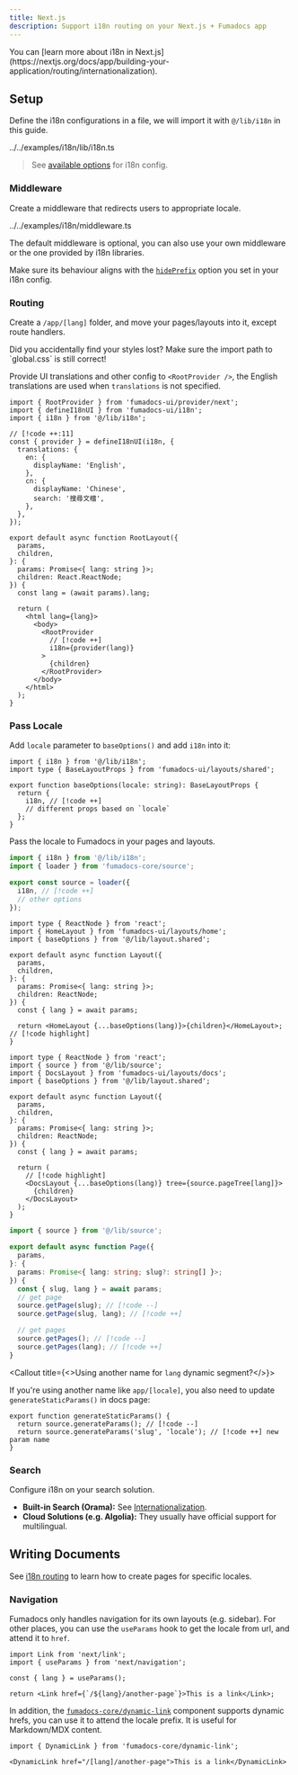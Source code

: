 ```yaml
---
title: Next.js
description: Support i18n routing on your Next.js + Fumadocs app
---
```


<Callout title="New to Next.js?">
  You can [learn more about i18n in
  Next.js](https://nextjs.org/docs/app/building-your-application/routing/internationalization).
</Callout>

## Setup

Define the i18n configurations in a file, we will import it with `@/lib/i18n` in this guide.

<include cwd meta='title="lib/i18n.ts"'>
  ../../examples/i18n/lib/i18n.ts
</include>

> See [available options](/docs/headless/internationalization) for i18n config.

### Middleware

Create a middleware that redirects users to appropriate locale.

<include cwd meta='title="middleware.ts"'>
  ../../examples/i18n/middleware.ts
</include>

<Callout title="Using your own middleware?">

The default middleware is optional, you can also use your own middleware or the one provided by i18n libraries.

Make sure its behaviour aligns with the [`hidePrefix`](/docs/headless/internationalization#hide-locale-prefix) option you set in your i18n config.

</Callout>

### Routing

Create a `/app/[lang]` folder, and move your pages/layouts into it, except route handlers.

<Files>
  <Folder name="app" defaultOpen>
    <File name="api/search/route.ts" />
    <Folder name="[lang]" defaultOpen>
      <File name="layout.tsx" />
      <File name="(home)/page.tsx" />
      <File name="..." />
    </Folder>
  </Folder>
</Files>

<Callout title="Common Mistake" type="error">
  Did you accidentally find your styles lost? Make sure the import path to
  `global.css` is still correct!
</Callout>

Provide UI translations and other config to `<RootProvider />`, the English translations are used when `translations` is not specified.

```tsx title="app/[lang]/layout.tsx"
import { RootProvider } from 'fumadocs-ui/provider/next';
import { defineI18nUI } from 'fumadocs-ui/i18n';
import { i18n } from '@/lib/i18n';

// [!code ++:11]
const { provider } = defineI18nUI(i18n, {
  translations: {
    en: {
      displayName: 'English',
    },
    cn: {
      displayName: 'Chinese',
      search: '搜尋文檔',
    },
  },
});

export default async function RootLayout({
  params,
  children,
}: {
  params: Promise<{ lang: string }>;
  children: React.ReactNode;
}) {
  const lang = (await params).lang;

  return (
    <html lang={lang}>
      <body>
        <RootProvider
          // [!code ++]
          i18n={provider(lang)}
        >
          {children}
        </RootProvider>
      </body>
    </html>
  );
}
```

### Pass Locale

Add `locale` parameter to `baseOptions()` and add `i18n` into it:

```tsx title="lib/layout.shared.tsx"
import { i18n } from '@/lib/i18n';
import type { BaseLayoutProps } from 'fumadocs-ui/layouts/shared';

export function baseOptions(locale: string): BaseLayoutProps {
  return {
    i18n, // [!code ++]
    // different props based on `locale`
  };
}
```

Pass the locale to Fumadocs in your pages and layouts.

```ts tab="lib/source.ts"
import { i18n } from '@/lib/i18n';
import { loader } from 'fumadocs-core/source';

export const source = loader({
  i18n, // [!code ++]
  // other options
});
```

```tsx tab="Home Layout" title="app/[lang]/(home)/layout.tsx"
import type { ReactNode } from 'react';
import { HomeLayout } from 'fumadocs-ui/layouts/home';
import { baseOptions } from '@/lib/layout.shared';

export default async function Layout({
  params,
  children,
}: {
  params: Promise<{ lang: string }>;
  children: ReactNode;
}) {
  const { lang } = await params;

  return <HomeLayout {...baseOptions(lang)}>{children}</HomeLayout>; // [!code highlight]
}
```

```tsx tab="Docs Layout" title="app/[lang]/docs/layout.tsx"
import type { ReactNode } from 'react';
import { source } from '@/lib/source';
import { DocsLayout } from 'fumadocs-ui/layouts/docs';
import { baseOptions } from '@/lib/layout.shared';

export default async function Layout({
  params,
  children,
}: {
  params: Promise<{ lang: string }>;
  children: ReactNode;
}) {
  const { lang } = await params;

  return (
    // [!code highlight]
    <DocsLayout {...baseOptions(lang)} tree={source.pageTree[lang]}>
      {children}
    </DocsLayout>
  );
}
```

```ts tab="Docs Page" title="app/[lang]/docs/[[...slug]]/page.tsx"
import { source } from '@/lib/source';

export default async function Page({
  params,
}: {
  params: Promise<{ lang: string; slug?: string[] }>;
}) {
  const { slug, lang } = await params;
  // get page
  source.getPage(slug); // [!code --]
  source.getPage(slug, lang); // [!code ++]

  // get pages
  source.getPages(); // [!code --]
  source.getPages(lang); // [!code ++]
}
```

<Callout title={<>Using another name for <code>lang</code> dynamic segment?</>}>

If you're using another name like `app/[locale]`, you also need to update `generateStaticParams()` in docs page:

```tsx
export function generateStaticParams() {
  return source.generateParams(); // [!code --]
  return source.generateParams('slug', 'locale'); // [!code ++] new param name
}
```

</Callout>

### Search

Configure i18n on your search solution.

- **Built-in Search (Orama):** See [Internationalization](/docs/headless/search/orama#internationalization).
- **Cloud Solutions (e.g. Algolia):** They usually have official support for multilingual.

## Writing Documents

See [i18n routing](/docs/ui/page-conventions#i18n-routing) to learn how to create pages for specific locales.

### Navigation

Fumadocs only handles navigation for its own layouts (e.g. sidebar).
For other places, you can use the `useParams` hook to get the locale from url, and attend it to `href`.

```tsx
import Link from 'next/link';
import { useParams } from 'next/navigation';

const { lang } = useParams();

return <Link href={`/${lang}/another-page`}>This is a link</Link>;
```

In addition, the [`fumadocs-core/dynamic-link`](/docs/headless/components/link#dynamic-hrefs) component supports dynamic hrefs, you can use it to attend the locale prefix.
It is useful for Markdown/MDX content.

```mdx title="content.mdx"
import { DynamicLink } from 'fumadocs-core/dynamic-link';

<DynamicLink href="/[lang]/another-page">This is a link</DynamicLink>
```
